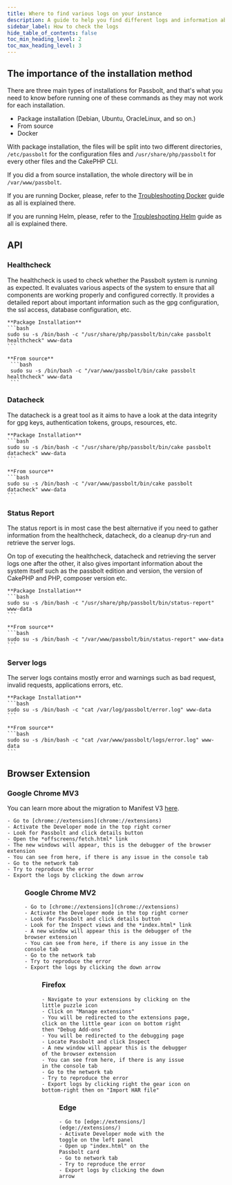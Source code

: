 ```yaml
---
title: Where to find various logs on your instance
description: A guide to help you find different logs and information about your instance
sidebar_label: How to check the logs
hide_table_of_contents: false
toc_min_heading_level: 2
toc_max_heading_level: 3
---
```




## The importance of the installation method

There are three main types of installations for Passbolt, and that's what you need to know before running one of these commands as they may not work for each installation.

  -  Package installation (Debian, Ubuntu, OracleLinux, and so on.)
  -  From source
  -  Docker

With package installation, the files will be split into two different directories, `/etc/passbolt` for the configuration files and `/usr/share/php/passbolt` for every other files and the CakePHP CLI.

If you did a from source installation, the whole directory will be in `/var/www/passbolt`.

If you are running Docker, please, refer to the [Troubleshooting Docker](/hosting/troubleshooting/docker/) guide as all is explained there.

If you are running Helm, please, refer to the [Troubleshooting Helm](/hosting/troubleshooting/helm/) guide as all is explained there.


## API
### Healthcheck

The healthcheck is used to check whether the Passbolt system is running as expected. It evaluates various aspects of the system to ensure that all components are working properly and configured correctly. It provides a detailed report about important information such as the gpg configuration, the ssl access, database configuration, etc.

    **Package Installation**
    ```bash
    sudo su -s /bin/bash -c "/usr/share/php/passbolt/bin/cake passbolt healthcheck" www-data
    ```

    **From source**
     ```bash
     sudo su -s /bin/bash -c "/var/www/passbolt/bin/cake passbolt healthcheck" www-data
     ```

<Webserverprotip />

### Datacheck

The datacheck is a great tool as it aims to have a look at the data integrity for gpg keys, authentication tokens, groups, resources, etc.

    **Package Installation**
    ```bash
    sudo su -s /bin/bash -c "/usr/share/php/passbolt/bin/cake passbolt datacheck" www-data
    ```

    **From source**
    ```bash
    sudo su -s /bin/bash -c "/var/www/passbolt/bin/cake passbolt datacheck" www-data
    ```

<Webserverprotip />

### Status Report

The status report is in most case the best alternative if you need to gather information from the healthcheck, datacheck, do a cleanup dry-run and retrieve the server logs.

On top of executing the healthcheck, datacheck and retrieving the server logs one after the other, it also gives important information about the system itself such as the passbolt edition and version, the version of CakePHP and PHP, composer version etc.

    **Package Installation**
    ```bash
    sudo su -s /bin/bash -c "/usr/share/php/passbolt/bin/status-report" www-data
    ```

    **From source**
    ```bash
    sudo su -s /bin/bash -c "/var/www/passbolt/bin/status-report" www-data
    ```

<Webserverprotip />

### Server logs

The server logs contains mostly error and warnings such as bad request, invalid requests, applications errors, etc.

    **Package Installation**
    ```bash
    sudo su -s /bin/bash -c "cat /var/log/passbolt/error.log" www-data
    ```

    **From source**
    ```bash
    sudo su -s /bin/bash -c "cat /var/www/passbolt/logs/error.log" www-data
    ```

<Webserverprotip />

## Browser Extension
### Google Chrome MV3
You can learn more about the migration to Manifest V3 [here](https://www.passbolt.com/blog/passbolt-browser-extension-migration-to-manifest-v3).

    - Go to [chrome://extensions](chrome://extensions)
    - Activate the Developer mode in the top right corner
    - Look for Passbolt and click details button
    - Open the *offscreens/fetch.html* link
    - The new windows will appear, this is the debugger of the browser extension
    - You can see from here, if there is any issue in the console tab
    - Go to the network tab
    - Try to reproduce the error
    - Export the logs by clicking the down arrow

<Harwarning />
<Figure
  src="/img/help/2023/05/browser-extension-logs.png"
  alt="Browser Extension Network Logs"
  caption="fig. Browser Extension Network Logs (Chrome MV3)"
/>

### Google Chrome MV2

    - Go to [chrome://extensions](chrome://extensions)
    - Activate the Developer mode in the top right corner
    - Look for Passbolt and click details button
    - Look for the Inspect views and the *index.html* link
    - A new window will appear this is the debugger of the browser extension
    - You can see from here, if there is any issue in the console tab
    - Go to the network tab
    - Try to reproduce the error
    - Export the logs by clicking the down arrow

<Harwarning />
<Figure
  src="/img/help/2023/05/browser-extension-logs.png"
  alt="Browser Extension Network Logs"
  caption="fig. Browser Extension Network Logs (Chrome MV2)"
/>

### Firefox

    - Navigate to your extensions by clicking on the little puzzle icon
    - Click on "Manage extensions"
    - You will be redirected to the extensions page, click on the little gear icon on bottom right then "Debug Add-ons"
    - You will be redirected to the debugging page
    - Locate Passbolt and click Inspect
    - A new window will appear this is the debugger of the browser extension
    - You can see from here, if there is any issue in the console tab
    - Go to the network tab
    - Try to reproduce the error
    - Export logs by clicking right the gear icon on bottom-right then on "Import HAR file"

<Harwarning />

<Figure
  src="/img/help/2024/06/firefox-browser-extension-logs.png"
  alt="Browser Extension Network Logs"
  caption="fig. Browser Extension Network Logs (Firefox)"
/>

### Edge

    - Go to [edge://extensions/](edge://extensions/)
    - Activate Developer mode with the toggle on the left panel
    - Open up "index.html" on the Passbolt card
    - Go to network tab
    - Try to reproduce the error
    - Export logs by clicking the down arrow

<Harwarning />

<Figure
  src="/img/help/2024/06/edge-browser-extension-logs.png"
  alt="Browser Extension Network Logs"
  caption="fig. Browser Extension Network Logs (Microsoft Edge)"
/>
